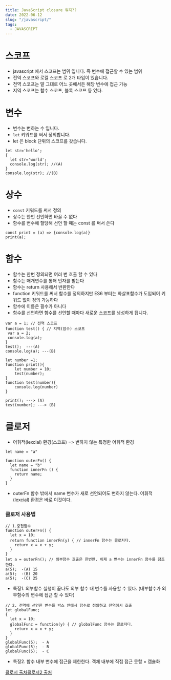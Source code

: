 ```yaml
---
title: JavaScript closure 뭐지??
date: 2022-06-12
slug: "/javascript/"
tags:
  - JAVASCRIPT
---
```

# 스코프

- javascript 에서 스코프는 범위 입니다.
  즉 변수에 접근할 수 있는 범위
- 전역 스코프와 로컬 스코프 로 2개 타입이 있습니다.
- 전역 스코프는 말 그대로 어느 곳에서든 해당 변수에 접근 가능
- 지역 스코프는 함수 스코프, 블록 스코프 등 있다.

# 변수

- 변수는 변하는 수 입니다.
- `let`  키워드를 써서 정의합니다.
- let 은 block 단위의 스코프를 갖습니다.

```
let str='hello';
{
  let str='world';
  console.log(str); //(A)
}
console.log(str); //(B)

```

# 상수

- `const` 키워드를 써서 정의
- 상수는 한번 선언하면 바꿀 수 없다
- 함수를 변수에 할당해 선언 할 때는 const 를 써서 쓴다

```
const print = (a) => {console.log(a)}
print(a);

```

# 함수

- 함수는 한번 정의되면 여러 번 호출 할 수 있다
- 함수는 매개변수를 통해 인자를 받는다
- 함수는 return 사용해서 반환한다
- function 키워드를 써서 함수를 정의하지만
  ES6 부터는 화살표함수가 도입되어 키워드 없이 정의 가능하다
- 함수에 이름은 필수가 아니다
- 함수를 선언하면 함수를 선언할 때마다 새로운 스코프를 생성하게 됩니다.

```
var a = 1; // 전역 스코프
function test() { // 지역(함수) 스코프
 var a = 2;
 console.log(a);
}
test();  ---(A)
console.log(a); ---(B)

```

```
let number =1;
function print(){
	let number = 10;
	test(number);
}
function test(number){
	console.log(number)
}

print(); ---> (A)
test(number); ---> (B)

```

# 클로저

- 어휘적(lexcial) 환경(스코프) => 변하지 않는 특정한 어휘적 환경

```
let name = "a"

function outerFn() {
  let name = "b"
  function innerFn () {
    return name;
  }
}

```

- outerFn 함수 밖에서 name 변수가 새로 선언되어도 변하지 않는다.
  어휘적(lexcial) 환경은 바로 이것이다.

### 클로저 사용법

```
// 1.중첩함수
function outerFn() {
  let x = 10;
  return function innerFn(y) { // innerFn 함수는 클로저다.
    return x = x + y;
  }
}
let a = outerFn(); // 외부함수 호출은 한번만. 이제 a 변수는 innerFn 함수를 참조한다.
a(5);  -(A) 15 
a(5);  -(B) 20
a(5);  -(C) 25

```

- 특징1. 외부함수 실행이 끝나도 외부 함수 내 변수를 사용할 수 있다.
  (내부함수가 외부함수의 변수에 접근 할 수 있다)

```
// 2. 전역에 선언한 변수를 박스 안에서 함수로 정의하고 전역에서 호출
let globalFunc;
{
  let x = 10;
  globalFunc = function(y) { // globalFunc 함수는 클로저다.
    return x = x + y;
  }
}
globalFunc(5);  - A
globalFunc(5);  - B
globalFunc(5);  - C

```

- 특징2. 함수 내부 변수에 접근을 제한한다. 객체 내부에 직접 접근 못함 = 캡슐화

[클로저 출처](https://hanamon.kr/javascript-%ED%81%B4%EB%A1%9C%EC%A0%80/)[클로저2 출처](https://velog.io/@taero30/Closure-%ED%81%B4%EB%A1%9C%EC%A0%80-%EA%B0%9C%EB%85%90)